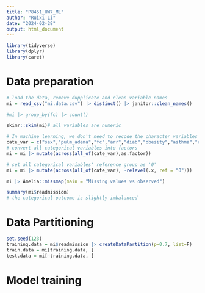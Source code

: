 ```yaml
---
title: "P8451_HW7_ML"
author: "Ruixi Li"
date: "2024-02-28"
output: html_document
---
```


```r
library(tidyverse)
library(dplyr)
library(caret)

```

# Data preparation

```r
# load the data, remove dupplicate and clean variable names
mi = read_csv("mi.data.csv") |> distinct() |> janitor::clean_names()

#mi |> group_by(fc) |> count()

skimr::skim(mi)# all variables are numeric

# In machine learning, we don't need to recode the character variables into its 'label', instead we convert them as factor with set reference.
cate_var = c("sex","pulm_adema","fc","arr","diab","obesity","asthma","readmission")
# convert all categorical variables into factors
mi = mi |> mutate(across(all_of(cate_var),as.factor))

# set all categorical variables' reference group as '0'
mi = mi |> mutate(across(all_of(cate_var), ~relevel(.x, ref = "0")))

mi |> Amelia::missmap(main = "Missing values vs observed")

summary(mi$readmission)
# the categorical outcome is slightly imbalanced
```

# Data Partitioning 

```r
set.seed(123)
training.data = mi$readmission |> createDataPartition(p=0.7, list=F)
train.data = mi[training.data, ]
test.data = mi[-training.data, ]
```

# Model training

```r

```


